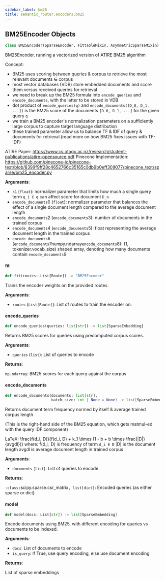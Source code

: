 ```yaml
---
sidebar_label: bm25
title: semantic_router.encoders.bm25
---
```


## BM25Encoder Objects

```python
class BM25Encoder(SparseEncoder, FittableMixin, AsymmetricSparseMixin)
```

BM25Encoder, running a vectorized version of ATIRE BM25 algorithm

Concept:
- BM25 uses scoring between queries &amp; corpus to retrieve the most relevant documents ∈ corpus
- most vector databases (VDB) store embedded documents and score them versus received queries for retrieval
- we need to break up the BM25 formula into `encode_queries` and `encode_documents`, with the latter to be stored in VDB
- dot product of `encode_queries(q)` and `encode_documents([D_0, D_1, ...])` is the BM25 score of the documents `[D_0, D_1, ...]` for the given query `q`
- we train a BM25 encoder&#x27;s normalization parameters on a sufficiently large corpus to capture target language distribution
- these trained parameter allow us to balance TF &amp; IDF of query &amp; documents for retrieval (read more on how BM25 fixes issues with TF-IDF)

ATIRE Paper: https://www.cs.otago.ac.nz/research/student-publications/atire-opensource.pdf
Pinecone Implementation: https://github.com/pinecone-io/pinecone-text/blob/8399f9ff28c4652766c35165c0db9b0eff309077/pinecone_text/sparse/bm25_encoder.py

**Arguments**:

- `k1` (`float`): normalizer parameter that limits how much a single query term `q_i ∈ q` can affect score for document `D_n`
- `encode_documents`0 (`float`): normalizer parameter that balances the effect of a single document length compared to the average document length
- `encode_documents`2 (`encode_documents`3): number of documents in the trained corpus
- `encode_documents`4 (`encode_documents`5): float representing the average document length in the trained corpus
- `encode_documents`6 (`encode_documents`7numpy.ndarray`encode_documents`8): (1, tokenizer.vocab_size) shaped array, denoting how many documents contain `encode_documents`9

#### fit

```python
def fit(routes: List[Route]) -> "BM25Encoder"
```

Trains the encoder weights on the provided routes.

**Arguments**:

- `routes` (`List[Route]`): List of routes to train the encoder on.

#### encode\_queries

```python
def encode_queries(queries: list[str]) -> list[SparseEmbedding]
```

Returns BM25 scores for queries using precomputed corpus scores.

**Arguments**:

- `queries` (`list`): List of queries to encode

**Returns**:

`np.ndarray`: BM25 scores for each query against the corpus

#### encode\_documents

```python
def encode_documents(documents: list[str],
                     batch_size: int | None = None) -> list[SparseEmbedding]
```

Returns document term frequency normed by itself &amp; average trained corpus length

(This is the right-hand side of the BM25 equation, which gets matmul-ed with the query IDF component)

LaTeX: \frac{f(d_i, D)}{f(d_i, D) + k_1 \times (1 - b + b \times \frac{|D|}{avgdl})}
where:
    f(d_i, D) is frequency of term `d_i ∈ D`
    |D| is the document length
    avgdl is average document length in trained corpus

**Arguments**:

- `documents` (`list`): List of queries to encode

**Returns**:

`:class:`scipy.sparse.csr_matrix`, list[dict]`: Encoded queries (as either sparse or dict)

#### model

```python
def model(docs: List[str]) -> list[SparseEmbedding]
```

Encode documents using BM25, with different encoding for queries vs documents to be indexed.

**Arguments**:

- `docs`: List of documents to encode
- `is_query`: If True, use query encoding, else use document encoding

**Returns**:

List of sparse embeddings

